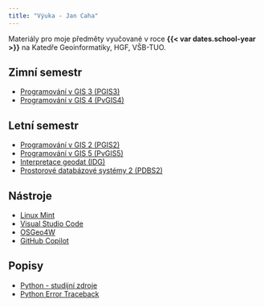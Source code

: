 ```yaml
---
title: "Výuka - Jan Caha"
---
```


Materiály pro moje předměty vyučované v roce **{{< var dates.school-year >}}** na Katedře Geoinformatiky, HGF, VŠB-TUO.

## Zimní semestr

- [Programování v GIS 3 (PGIS3)](subjects/pgis3.qmd)
- [Programování v GIS 4 (PvGIS4)](subjects/pvgis4.qmd)

## Letní semestr

- [Programování v GIS 2 (PGIS2)](subjects/pgis2.qmd)
- [Programování v GIS 5 (PvGIS5)](subjects/pvgis5.qmd)
- [Interpretace geodat (IDG)](subjects/idg.qmd)
- [Prostorové databázové systémy 2 (PDBS2)](subjects/pdbs2.qmd)

## Nástroje 

- [Linux Mint](tools/linux-mint.qmd)
- [Visual Studio Code](tools/vscode.qmd)
- [OSGeo4W](tools/osgeo4w.qmd)
- [GitHub Copilot](tools/github-copilot.qmd)

## Popisy

- [Python - studijní zdroje](descriptions/python.qmd)
- [Python Error Traceback](descriptions/python-traceback.qmd)